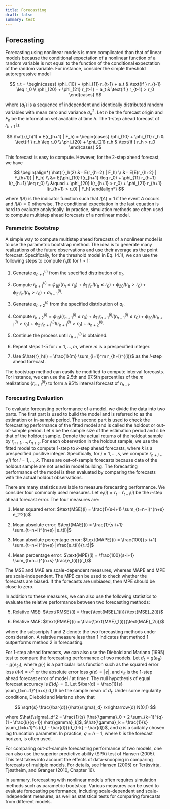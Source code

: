 ```yaml
---
title: Forecasting
draft: false
summary: test
---
```



<TOCInline toc={props.toc} asDisclosure />

## Forecasting

Forecasting using nonlinear models is more complicated than that of linear models because the conditional expectation of a nonlinear function of a random variable is not equal to the function of the conditional expectation of the random variable. For instance, consider the simple threshold autoregressive model

$$
r_t = \begin{cases}
\phi_{10} + \phi_{11} r_{t-1} + a_t & \text{if } r_{t-1} \leq r_0 \\
\phi_{20} + \phi_{21} r_{t-1} + a_t & \text{if } r_{t-1} > r_0
\end{cases}
$$

where $\{a_t\}$ is a sequence of independent and identically distributed random variables with mean zero and variance $\sigma_a^2$. Let $h$ be the forecast origin and $F_h$ be the information set available at time $h$. The 1-step ahead forecast of $r_{h+1}$ is

$$
\hat{r}_h(1) = E(r_{h+1} | F_h) = \begin{cases}
\phi_{10} + \phi_{11} r_h & \text{if } r_h \leq r_0 \\
\phi_{20} + \phi_{21} r_h & \text{if } r_h > r_0
\end{cases}
$$

This forecast is easy to compute. However, for the 2-step ahead forecast, we have

$$
\begin{align*}
\hat{r}_h(2) &= E(r_{h+2} | F_h) \\
&= E[E(r_{h+2} | F_{h+1}) | F_h] \\
&= E[\phi_{10} I(r_{h+1} \leq r_0) + \phi_{11} r_{h+1} I(r_{h+1} \leq r_0) \\
&\quad + \phi_{20} I(r_{h+1} > r_0) + \phi_{21} r_{h+1} I(r_{h+1} > r_0) | F_h]
\end{align*}
$$

where $I(A)$ is the indicator function such that $I(A) = 1$ if the event $A$ occurs and $I(A) = 0$ otherwise. The conditional expectation in the last equation is hard to evaluate analytically. In practice, simulation methods are often used to compute multistep ahead forecasts of a nonlinear model.

### Parametric Bootstrap

A simple way to compute multistep ahead forecasts of a nonlinear model is to use the parametric bootstrap method. The idea is to generate many realizations of the future observations and use their average as the point forecast. Specifically, for the threshold model in Eq. (4.1), we can use the following steps to compute $\hat{r}_h(l)$ for $l > 1$:

1. Generate $a_{h+1}^{(i)}$ from the specified distribution of $a_t$.

2. Compute $r_{h+1}^{(i)} = \phi_{10} I(r_h \leq r_0) + \phi_{11} r_h I(r_h \leq r_0) + \phi_{20} I(r_h > r_0) + \phi_{21} r_h I(r_h > r_0) + a_{h+1}^{(i)}$.

3. Generate $a_{h+2}^{(i)}$ from the specified distribution of $a_t$.

4. Compute $r_{h+2}^{(i)} = \phi_{10} I(r_{h+1}^{(i)} \leq r_0) + \phi_{11} r_{h+1}^{(i)} I(r_{h+1}^{(i)} \leq r_0) + \phi_{20} I(r_{h+1}^{(i)} > r_0) + \phi_{21} r_{h+1}^{(i)} I(r_{h+1}^{(i)} > r_0) + a_{h+2}^{(i)}$.

5. Continue the process until $r_{h+l}^{(i)}$ is obtained.

6. Repeat steps 1-5 for $i = 1, \ldots, m$, where $m$ is a prespecified integer.

7. Use $\hat{r}_h(l) = \frac{1}{m} \sum_{i=1}^m r_{h+l}^{(i)}$ as the $l$-step ahead forecast.

The bootstrap method can easily be modified to compute interval forecasts. For instance, we can use the 2.5th and 97.5th percentiles of the $m$ realizations $\{r_{h+l}^{(i)}\}$ to form a 95% interval forecast of $r_{h+l}$.

### Forecasting Evaluation

To evaluate forecasting performance of a model, we divide the data into two parts. The first part is used to build the model and is referred to as the estimation or in-sample period. The second part is used to check the forecasting performance of the fitted model and is called the holdout or out-of-sample period. Let $n$ be the sample size of the estimation period and $s$ be that of the holdout sample. Denote the actual returns of the holdout sample by $r_{n+1}, \ldots, r_{n+s}$. For each observation in the holdout sample, we use the fitted model to compute 1-step to $k$-step ahead forecasts, where $k$ is a prespecified positive integer. Specifically, for $j = 1, \ldots, s$, we compute $\hat{r}_{n+j-1}(i)$ for $i = 1, \ldots, k$. These are out-of-sample forecasts because data of the holdout sample are not used in model building. The forecasting performance of the model is then evaluated by comparing the forecasts with the actual holdout observations.

There are many statistics available to measure forecasting performance. We consider four commonly used measures. Let $e_t(i) = r_t - \hat{r}_{t-i}(i)$ be the $i$-step ahead forecast error. The four measures are:

1. Mean squared error: $\text{MSE}(i) = \frac{1}{s-i+1} \sum_{t=n+i}^{n+s} e_t^2(i)$

2. Mean absolute error: $\text{MAE}(i) = \frac{1}{s-i+1} \sum_{t=n+i}^{n+s} |e_t(i)|$

3. Mean absolute percentage error: $\text{MAPE}(i) = \frac{100}{s-i+1} \sum_{t=n+i}^{n+s} |\frac{e_t(i)}{r_t}|$

4. Mean percentage error: $\text{MPE}(i) = \frac{100}{s-i+1} \sum_{t=n+i}^{n+s} \frac{e_t(i)}{r_t}$

The MSE and MAE are scale-dependent measures, whereas MAPE and MPE are scale-independent. The MPE can be used to check whether the forecasts are biased. If the forecasts are unbiased, then MPE should be close to zero.

In addition to these measures, we can also use the following statistics to evaluate the relative performance between two forecasting methods:

5. Relative MSE: $\text{RMSE}(i) = \frac{\text{MSE}_1(i)}{\text{MSE}_2(i)}$

6. Relative MAE: $\text{RMAE}(i) = \frac{\text{MAE}_1(i)}{\text{MAE}_2(i)}$

where the subscripts 1 and 2 denote the two forecasting methods under consideration. A relative measure less than 1 indicates that method 1 outperforms method 2 in forecasting.

For 1-step ahead forecasts, we can also use the Diebold and Mariano (1995) test to compare the forecasting performance of two models. Let $d_t = g(e_{1t}) - g(e_{2t})$, where $g(\cdot)$ is a particular loss function such as the squared error loss $g(e) = e^2$ or the absolute error loss $g(e) = |e|$, and $e_{it}$ is the 1-step ahead forecast error of model $i$ at time $t$. The null hypothesis of equal forecast accuracy is $E(d_t) = 0$. Let $\bar{d} = \frac{1}{s} \sum_{t=n+1}^{n+s} d_t$ be the sample mean of $d_t$. Under some regularity conditions, Diebold and Mariano show that

$$
\sqrt{s} \frac{\bar{d}}{\hat{\sigma}_d} \xrightarrow{d} N(0,1)
$$

where $\hat{\sigma}_d^2 = \frac{1}{s} [\hat{\gamma}_0 + 2 \sum_{k=1}^{q} (1 - \frac{k}{q+1}) \hat{\gamma}_k]$, $\hat{\gamma}_k = \frac{1}{s} \sum_{t=k+1}^s (d_t - \bar{d})(d_{t-k} - \bar{d})$, and $q$ is a suitably chosen lag truncation parameter. In practice, $q = h - 1$, where $h$ is the forecast horizon, is often used.

For comparing out-of-sample forecasting performance of two models, one can also use the superior predictive ability (SPA) test of Hansen (2005). This test takes into account the effects of data-snooping in comparing forecasts of multiple models. For details, see Hansen (2005) or Teräsvirta, Tjøstheim, and Granger (2010, Chapter 16).

In summary, forecasting with nonlinear models often requires simulation methods such as parametric bootstrap. Various measures can be used to evaluate forecasting performance, including scale-dependent and scale-independent measures, as well as statistical tests for comparing forecasts from different models.
